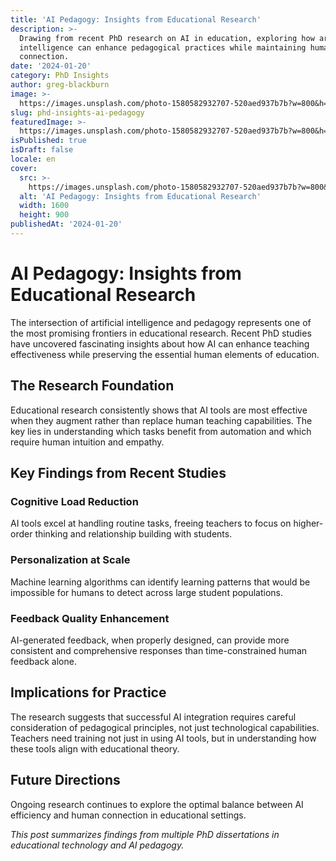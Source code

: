 ```yaml
---
title: 'AI Pedagogy: Insights from Educational Research'
description: >-
  Drawing from recent PhD research on AI in education, exploring how artificial
  intelligence can enhance pedagogical practices while maintaining human
  connection.
date: '2024-01-20'
category: PhD Insights
author: greg-blackburn
image: >-
  https://images.unsplash.com/photo-1580582932707-520aed937b7b?w=800&h=400&fit=crop
slug: phd-insights-ai-pedagogy
featuredImage: >-
  https://images.unsplash.com/photo-1580582932707-520aed937b7b?w=800&h=400&fit=crop
isPublished: true
isDraft: false
locale: en
cover:
  src: >-
    https://images.unsplash.com/photo-1580582932707-520aed937b7b?w=800&h=400&fit=crop
  alt: 'AI Pedagogy: Insights from Educational Research'
  width: 1600
  height: 900
publishedAt: '2024-01-20'
---
```


# AI Pedagogy: Insights from Educational Research

The intersection of artificial intelligence and pedagogy represents one of the most promising frontiers in educational research. Recent PhD studies have uncovered fascinating insights about how AI can enhance teaching effectiveness while preserving the essential human elements of education.

## The Research Foundation

Educational research consistently shows that AI tools are most effective when they augment rather than replace human teaching capabilities. The key lies in understanding which tasks benefit from automation and which require human intuition and empathy.

## Key Findings from Recent Studies

### Cognitive Load Reduction
AI tools excel at handling routine tasks, freeing teachers to focus on higher-order thinking and relationship building with students.

### Personalization at Scale
Machine learning algorithms can identify learning patterns that would be impossible for humans to detect across large student populations.

### Feedback Quality Enhancement
AI-generated feedback, when properly designed, can provide more consistent and comprehensive responses than time-constrained human feedback alone.

## Implications for Practice

The research suggests that successful AI integration requires careful consideration of pedagogical principles, not just technological capabilities. Teachers need training not just in using AI tools, but in understanding how these tools align with educational theory.

## Future Directions

Ongoing research continues to explore the optimal balance between AI efficiency and human connection in educational settings.

*This post summarizes findings from multiple PhD dissertations in educational technology and AI pedagogy.*
